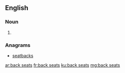 ==English==

===Noun===
{{head|en}}

# {{plural of|back seat}}

===Anagrams===
* [[seatbacks#English|seatbacks]]

[[ar:back seats]]
[[fr:back seats]]
[[ku:back seats]]
[[mg:back seats]]